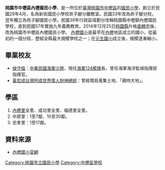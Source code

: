 {{coord|24|58|27.66|N|121|15|31.79|E|region:ID_type:landmark|display=title}}
{{Infobox_School
|name           =桃園市中壢區內壢國民小學
| other_name  = Neili Primary School
|image          =
|motto          = 
|established    =1940年
|type           =市立國民小學
|affiliation    =
|district       =
|grades         =六年制
|president      =
|principal      =李安邦
|head of school =
|dean           =
|faculty        =
|staff          =
|enrollment     =
|colors         = 
|mascot         =
| magazine      =內壢通訊
|location       ={{ROC-TW}}<br>[[桃園市|桃園市]][[中壢區|中壢區]]福德路20號
| Campus        = 平地
|website        =[http://www.nlps.tyc.edu.tw/ www.nlps.tyc.edu.tw]
}}

'''桃園市中壢區內壢國民小學'''，是一所位於[[臺灣|臺灣]][[桃園市|桃園市]][[中壢區|中壢區]]的[[國民小學|國民小學]]，創立於民國29年4月，名為新街國民小學校崁子腳分離教室。民國33年改為崁子腳分校，翌年獨立為崁子腳國民小學。民國39年行政區域劃分改稱桃園縣中壢鎮內壢國民學校，直到民國57年實施九年義務教育。2014年12月25日[[桃園市|桃園縣]]升格[[直轄市|直轄市]]後，改為桃園市中壢區內壢國民小學。
[[內壢國小|內壢國小]]是最早在[[內壢|內壢]]地區成立的國小，從最初的一個分班，歷經全縣最大規模學校之一；在[[元生國小|元生國小]]成立後，規模逐漸縮小。

==畢業校友==
*[[侯守倫|侯守倫]]：[[中華民國海軍|中華民國海軍]][[少將|少將]]，現任[[康定級巡防艦|海軍124艦隊]]長，曾任海軍海洋監偵指揮部指揮官。
*[[黃宏成台灣阿成世界偉人財神總統|黃宏成台灣阿成世界偉人財神總統]]：曾經環島蒐集土地、「親吻大地」。

==學區==
# [[內壢里|內壢里]]全里、成功里全里、福德里全里。
# 中原里：1至7鄰、10至30鄰。
# 忠孝里：1至17鄰。

==資料來源==
*[http://www.nlps.tyc.edu.tw 內壢國小官網] {{Wayback|url=http://www.nlps.tyc.edu.tw/ |date=20200729070414 }}

{{桃園市國民中小學}}

{{台湾教育小作品}}

[[Category:桃園市立國民小學|Category:桃園市立國民小學]]
[[Category:中壢區學校|Category:中壢區學校]]